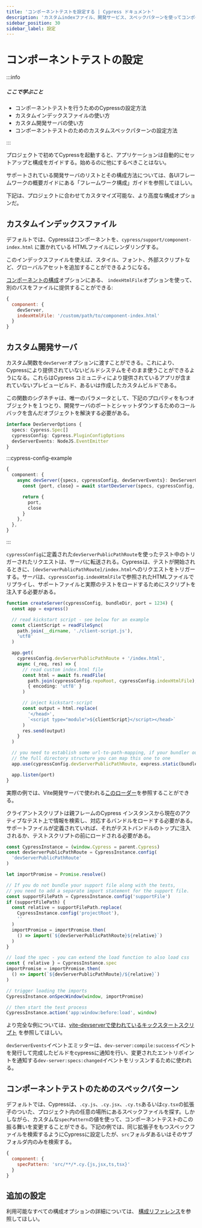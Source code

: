 ```yaml
---
title: 'コンポーネントテストを設定する | Cypress ドキュメント'
description: 'カスタムindexファイル、開発サービス、スペックパターンを使ってコンポーネントテスト用にCypressを設定する.'
sidebar_position: 30
sidebar_label: 設定
---
```


# コンポーネントテストの設定

:::info

##### <Icon name="question-circle" color="#4BBFD2" /> ​ここで学ぶこと

- コンポーネントテストを行うためのCypressの設定方法
- カスタムインデックスファイルの使い方
- カスタム開発サーバの使い方
- コンポーネントテストのためのカスタムスペックパターンの設定方法

:::

プロジェクトで初めてCypressを起動すると、アプリケーションは自動的にセットアップと構成をガイドする。始めるのに他にするべきことはない。

サポートされている開発サーバのリストとその構成方法については、各UIフレームワークの概要ガイドにある「フレームワーク構成」ガイドを参照してほしい。

下記は、プロジェクトに合わせてカスタマイズ可能な、より高度な構成オプションだ。

## カスタムインデックスファイル

デフォルトでは、Cypressはコンポーネントを、`cypress/support/component-index.html` に置かれている HTMLファイルにレンダリングする。

このインデックスファイルを使えば、スタイル、フォント、外部スクリプトなど、グローバルアセットを追加することができるようになる。

[コンポーネントの構成](/app/references/configuration#component)オプションにある、
`indexHtmlFile`オプションを使って、別のパスをファイルに提供することができる:

```js
{
  component: {
    devServer,
    indexHtmlFile: '/custom/path/to/component-index.html'
  }
}
```

## カスタム開発サーバ

カスタム関数を`devServer`オプションに渡すことができる。これにより、Cypressにより提供されていないビルドシステムをそのまま使うことができるようになる。これらはCypress コミュニティにより提供されているアプリが含まれていないプレビュービルド、あるいは作成したカスタムビルドである。

この関数のシグネチャは、唯一のパラメータとして、下記のプロパティをもつオブジェクトを１つとり、開発サーバのポートとシャットダウンするためのコールバックを含んだオブジェクトを解決する必要がある。

```ts
interface DevServerOptions {
  specs: Cypress.Spec[]
  cypressConfig: Cypress.PluginConfigOptions
  devServerEvents: NodeJS.EventEmitter
}
```

:::cypress-config-example

```ts
{
  component: {
    async devServer({specs, cypressConfig, devServerEvents}: DevServerOptions) {
      const {port, close} = await startDevServer(specs, cypressConfig, devServerEvents)

      return {
        port,
        close
      }
    },
  },
}
```

:::

`cypressConfig`に定義された`devServerPublicPathRoute`を使ったテスト中のトリガーされたリクエストは、サーバに転送される。Cypressは、テストが開始されるときに、`[devServerPublicPathRoute]/index.html`へのリクエストをトリガーする。サーバは、`cypressConfig.indexHtmlFile`で参照されたHTMLファイルでリプライし、サポートファイルと実際のテストをロードするためにスクリプトを注入する必要がある。

```ts
function createServer(cypressConfig, bundleDir, port = 1234) {
  const app = express()

  // read kickstart script - see below for an example
  const clientScript = readFileSync(
    path.join(__dirname, './client-script.js'),
    'utf8'
  )

  app.get(
    cypressConfig.devServerPublicPathRoute + '/index.html',
    async (_req, res) => {
      // read custom index.html file
      const html = await fs.readFile(
        path.join(cypressConfig.repoRoot, cypressConfig.indexHtmlFile),
        { encoding: 'utf8' }
      )

      // inject kickstart-script
      const output = html.replace(
        '</head>',
        `<script type="module">${clientScript}</script></head>`
      )
      res.send(output)
    }
  )

  // you need to establish some url-to-path-mapping, if your bundler outputs
  // the full directory structure you can map this one to one
  app.use(cypressConfig.devServerPublicPathRoute, express.static(bundleDir))

  app.listen(port)
}
```

実際の例では、Vite開発サーバで使われる[このローダー](https://github.com/cypress-io/cypress/blob/466155c2125476374d9f9549530f67d0c6354a41/npm/vite-dev-server/src/plugins/cypress.ts#L82-L92)を参照することができる。

クライアントスクリプトは親フレームのCypress インスタンスから現在のアクティブなテスト上で情報を検索し、対応するバンドルをロードする必要がある。サポートファイルが定義されていれば、それがテストバンドルのトップに注入されるか、テストスクリプトの前にロードされる必要がある。

```ts
const CypressInstance = (window.Cypress = parent.Cypress)
const devServerPublicPathRoute = CypressInstance.config(
  'devServerPublicPathRoute'
)

let importPromise = Promise.resolve()

// If you do not bundle your support file along with the tests,
// you need to add a separate import statement for the support file.
const supportFilePath = CypressInstance.config('supportFile')
if (supportFilePath) {
  const relative = supportFilePath.replace(
    CypressInstance.config('projectRoot'),
    ''
  )
  importPromise = importPromise.then(
    () => import(`${devServerPublicPathRoute}${relative}`)
  )
}

// load the spec - you can extend the load function to also load css
const { relative } = CypressInstance.spec
importPromise = importPromise.then(
  () => import(`${devServerPublicPathRoute}/${relative}`)
)

// trigger loading the imports
CypressInstance.onSpecWindow(window, importPromise)

// then start the test process
CypressInstance.action('app:window:before:load', window)
```

より完全な例については、[vite-devserverで使われているキックスタートスクリプト](https://github.com/cypress-io/cypress/blob/develop/npm/vite-dev-server/client/initCypressTests.js) を参照してほしい。

`devServerEvents`イベントエミッターは、`dev-server:compile:success`イベントを発行して完成したビルドをcypressに通知を行い、変更されたエントリポイントを通知する`dev-server:specs:changed`イベントをリッスンするために使われる。

## コンポーネントテストのためのスペックパターン

デフォルトでは、Cypressは、`.cy.js`、`.cy.jsx`、`.cy.ts`あるいは`cy.tsx`の拡張子のついた、プロジェクト内の任意の場所にあるスペックファイルを探す。しかしながら、カスタムな`specPattern`の値を使って、コンポーネントテストのこの振る舞いを変更することができる。下記の例では、同じ拡張子をもつスペックファイルを検索するようにCypressに設定したが、`src`フォルダあるいはそのサブフォルダ内のみを検索する。

```js
{
  component: {
    specPattern: 'src/**/*.cy.{js,jsx,ts,tsx}'
  }
}
```

## 追加の設定

利用可能なすべての構成オプションの詳細については、
[構成リファレンス](/app/references/configuration)を参照してほしい。
